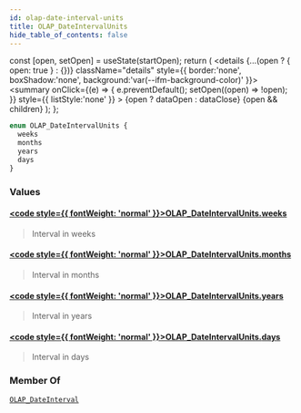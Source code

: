 ```yaml
---
id: olap-date-interval-units
title: OLAP_DateIntervalUnits
hide_table_of_contents: false
---
```







  const [open, setOpen] = useState(startOpen);
  return (
    <details {...(open ? { open: true } : {})} className="details" style={{ border:'none', boxShadow:'none', background:'var(--ifm-background-color)' }}>
      <summary
        onClick={(e) => {
          e.preventDefault();
          setOpen((open) => !open);
        }}
        style={{ listStyle:'none' }}
      >
      {open ? dataOpen : dataClose}
      </summary>
      {open && children}
    </details>
  );
};













```graphql
enum OLAP_DateIntervalUnits {
  weeks
  months
  years
  days
}
```




### Values

#### [<code style={{ fontWeight: 'normal' }}>OLAP_DateIntervalUnits.<b>weeks</b></code>](#)  
> 
> 
> Interval in weeks
> 

#### [<code style={{ fontWeight: 'normal' }}>OLAP_DateIntervalUnits.<b>months</b></code>](#)  
> 
> 
> Interval in months
> 

#### [<code style={{ fontWeight: 'normal' }}>OLAP_DateIntervalUnits.<b>years</b></code>](#)  
> 
> 
> Interval in years
> 

#### [<code style={{ fontWeight: 'normal' }}>OLAP_DateIntervalUnits.<b>days</b></code>](#)  
> 
> 
> Interval in days
> 



### Member Of

[`OLAP_DateInterval`](/docs/graphql-reference/inputs/olap-date-interval)  <Badge class="badge badge--secondary" text="input"/>

